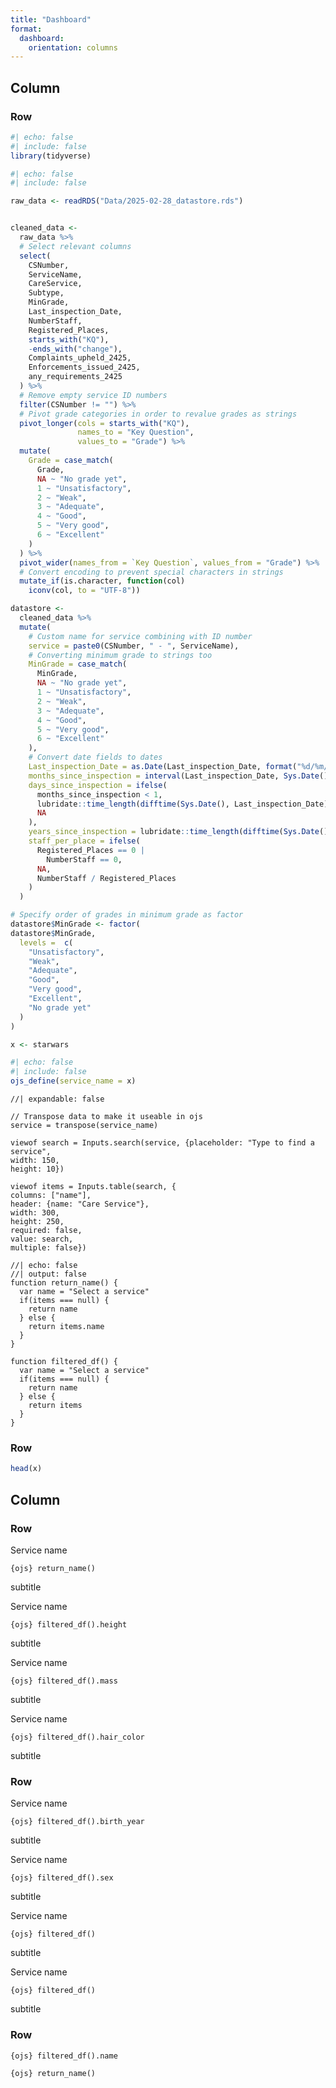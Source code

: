 ```yaml
---
title: "Dashboard"
format:
  dashboard: 
    orientation: columns
---
```



## Column {width="20%"}

### Row {height="50%"}

```r
#| echo: false
#| include: false
library(tidyverse)
```

```r
#| echo: false
#| include: false

raw_data <- readRDS("Data/2025-02-28_datastore.rds")


cleaned_data <-
  raw_data %>%
  # Select relevant columns
  select(
    CSNumber,
    ServiceName,
    CareService,
    Subtype,
    MinGrade,
    Last_inspection_Date,
    NumberStaff,
    Registered_Places,
    starts_with("KQ"),
    -ends_with("change"),
    Complaints_upheld_2425,
    Enforcements_issued_2425,
    any_requirements_2425
  ) %>%
  # Remove empty service ID numbers
  filter(CSNumber != "") %>%
  # Pivot grade categories in order to revalue grades as strings
  pivot_longer(cols = starts_with("KQ"),
               names_to = "Key Question",
               values_to = "Grade") %>%
  mutate(
    Grade = case_match(
      Grade,
      NA ~ "No grade yet",
      1 ~ "Unsatisfactory",
      2 ~ "Weak",
      3 ~ "Adequate",
      4 ~ "Good",
      5 ~ "Very good",
      6 ~ "Excellent"
    )
  ) %>%
  pivot_wider(names_from = `Key Question`, values_from = "Grade") %>%
  # Convert encoding to prevent special characters in strings
  mutate_if(is.character, function(col)
    iconv(col, to = "UTF-8"))

datastore <- 
  cleaned_data %>% 
  mutate(
    # Custom name for service combining with ID number
    service = paste0(CSNumber, " - ", ServiceName),
    # Converting minimum grade to strings too
    MinGrade = case_match(
      MinGrade,
      NA ~ "No grade yet",
      1 ~ "Unsatisfactory",
      2 ~ "Weak",
      3 ~ "Adequate",
      4 ~ "Good",
      5 ~ "Very good",
      6 ~ "Excellent"
    ),
    # Convert date fields to dates
    Last_inspection_Date = as.Date(Last_inspection_Date, format("%d/%m/%Y")),
    months_since_inspection = interval(Last_inspection_Date, Sys.Date()) %/% months(1),
    days_since_inspection = ifelse(
      months_since_inspection < 1,
      lubridate::time_length(difftime(Sys.Date(), Last_inspection_Date), "days"),
      NA
    ),
    years_since_inspection = lubridate::time_length(difftime(Sys.Date(), Last_inspection_Date), "years"),
    staff_per_place = ifelse(
      Registered_Places == 0 |
        NumberStaff == 0,
      NA,
      NumberStaff / Registered_Places
    )
  )

# Specify order of grades in minimum grade as factor
datastore$MinGrade <- factor(
datastore$MinGrade,
  levels =  c(
    "Unsatisfactory",
    "Weak",
    "Adequate",
    "Good",
    "Very good",
    "Excellent",
    "No grade yet"
  )
)
```


```r
x <- starwars
```

```r
#| echo: false
#| include: false
ojs_define(service_name = x)
```

```ojs
//| expandable: false

// Transpose data to make it useable in ojs
service = transpose(service_name)

viewof search = Inputs.search(service, {placeholder: "Type to find a service",
width: 150,
height: 10})

viewof items = Inputs.table(search, {
columns: ["name"],
header: {name: "Care Service"},
width: 300,
height: 250,
required: false,
value: search, 
multiple: false})
```


```ojs
//| echo: false
//| output: false
function return_name() {
  var name = "Select a service"
  if(items === null) {
    return name
  } else {
    return items.name
  }
}

function filtered_df() {
  var name = "Select a service"
  if(items === null) {
    return name
  } else {
    return items
  }
}
```

### Row {height="50%"}

```r
head(x)
```

## Column {width="80%"}

### Row {height="20%"}
::: {.valuebox icon="pencil" color="blue"}
Service name

`{ojs} return_name()`

subtitle
:::

::: {.valuebox icon="pencil" color="blue"}
Service name

`{ojs} filtered_df().height`

subtitle
:::

::: {.valuebox icon="pencil" color="blue"}
Service name

`{ojs} filtered_df().mass`

subtitle
:::

::: {.valuebox icon="pencil" color="blue"}
Service name

`{ojs} filtered_df().hair_color`

subtitle
:::

### Row {height="20%"}

::: {.valuebox icon="pencil" color="blue"}
Service name

`{ojs} filtered_df().birth_year`

subtitle
:::

::: {.valuebox icon="pencil" color="blue"}
Service name

`{ojs} filtered_df().sex`

subtitle
:::


::: {.valuebox icon="pencil" color="blue"}
Service name

`{ojs} filtered_df()`

subtitle
:::


::: {.valuebox icon="pencil" color="blue"}
Service name

`{ojs} filtered_df()`

subtitle
:::


### Row {height="60%"}

`{ojs} filtered_df().name`

`{ojs} return_name()`



